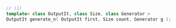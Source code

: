```cpp
// (1)
template< class OutputIt, class Size, class Generator >
OutputIt generate_n( OutputIt first, Size count, Generator g );
```
